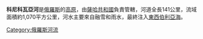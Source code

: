 {{Unreferenced|time=2021-06-03T03:57:31+00:00}}
'''科尼科瓦亞河'''是[[俄羅斯|俄羅斯]]的[[高原|高原]]，由[[薩哈共和國|薩哈共和國]]負責管轄，河道全長141公里，流域面積約1,070平方公里，河水主要來自融雪和雨水，最終注入[[東西伯利亞海|東西伯利亞海]]。

{{Russia-geo-stub}}

[[Category:俄羅斯河流|Category:俄羅斯河流]]